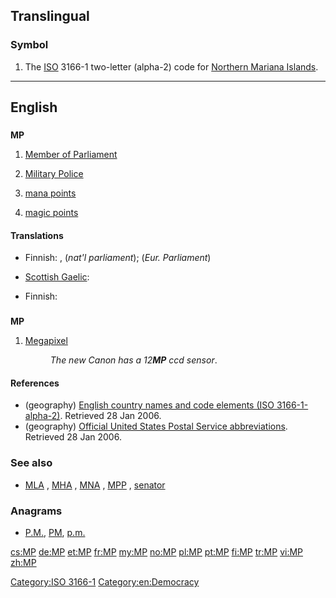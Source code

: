 {{also|mp|Mp|.mp}}
==Translingual==

===Symbol===
{{head|mul|symbol}}
# The [[ISO]] 3166-1 two-letter (alpha-2) code for [[Northern Mariana Islands]].

[[Category:ISO 3166-1]]
[[Category:en:Democracy]]
----

==English==
{{wikipedia}}

==={{initialism}}===
'''MP'''

# [[Member of Parliament]]
# {{military}} [[military police|Military Police]]
# {{gaming}} [[mana points]]
# {{gaming}} [[magic points]]

====Translations====
{{trans-top|Member of Parliament}}
* Finnish: {{t|fi|kansaned.}}, {{t|fi|kans.ed.}} (''nat'l parliament''); {{t-|fi|MEP}} (''Eur. Parliament'')
{{trans-mid}}
* [[Scottish Gaelic]]: {{t-|gd|BP|xs=Scottish Gaelic}}
{{trans-bottom}}

{{trans-top|Military Police}}
* Finnish: {{t-|fi|SP}}
{{trans-mid}}
{{trans-bottom}}

==={{abbreviation}}===
'''MP'''

# [[megapixel|Megapixel]]
#: ''The new Canon has a 12'''MP''' ccd sensor''.

====References====
* (geography) [http://www.iso.ch/iso/en/prods-services/iso3166ma/02iso-3166-code-lists/list-en1.html English country names and code elements (ISO 3166-1-alpha-2)]. Retrieved 28 Jan 2006.
* (geography) [http://www.usps.com/ncsc/lookups/abbreviations.html Official United States Postal Service abbreviations]. Retrieved 28 Jan 2006.

===See also===
* {{sense|parliament}} [[MLA]] , [[MHA]] , [[MNA]] , [[MPP]] , [[senator]] 

===Anagrams===
* [[P.M.#English|P.M.]], [[PM#English|PM]], [[p.m.#English|p.m.]]

[[cs:MP]]
[[de:MP]]
[[et:MP]]
[[fr:MP]]
[[my:MP]]
[[no:MP]]
[[pl:MP]]
[[pt:MP]]
[[fi:MP]]
[[tr:MP]]
[[vi:MP]]
[[zh:MP]]